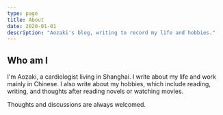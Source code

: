 ```yaml
---
type: page
title: About
date: 2020-01-01
description: "Aozaki's blog, writing to record my life and hobbies."
---
```



<Head>
  <title>Aozaki's Blog</title>
</Head>

<Intro />

## Who am I

I'm Aozaki, a cardiologist living in Shanghai. I write about my life and work mainly in Chinese. I also write about my hobbies, which include reading, writing, and thoughts after reading novels or watching movies.

Thoughts and discussions are always welcomed.
